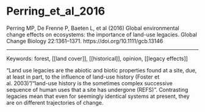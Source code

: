 # Perring_et_al_2016

Perring MP, De Frenne P, Baeten L, et al (2016) Global environmental change effects on ecosystems: the importance of land-use legacies. Global Change Biology 22:1361–1371. https://doi.org/10.1111/gcb.13146

---

Keywords: forest, [[land cover]], [[historical]], opinion, [[legacy effects]]  

"Land use legacies are the abiotic and biotic properties found at a site, due, at least in part, to the influence of land-use history (Foster et al. 2003)"/"land-use history is the sometimes complex successive sequence of human uses that a site has undergone (REFS)". Contrasting legacies mean that even for seemingly identical systems at present, they are on different trajectories of change.
